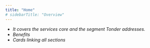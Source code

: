 ```yaml
---
title: "Home"
# sidebarTitle: "Overview"
---
```


- *It covers the services core and the segment Tonder addresses.*
- *Benefits*
- *Cards linking all sections*